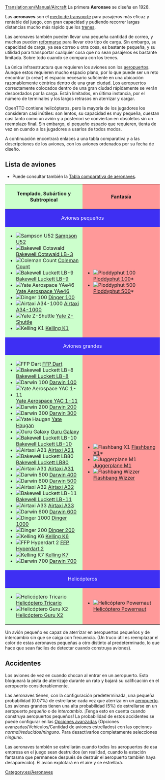[[Translation:en/Manual/Aircraft]]
{{es/Tabla de contenido}}
La primera '''Aeronave''' se diseña en 1928.

Las '''aeronaves''' son el [[es/vehículos|medio de transporte]] para pasajeros más eficaz y rentable del juego, con gran capacidad y pudiendo recorrer largas distancias mucho más rápido que los [[es/Manual/Trenes|trenes]].

Las aeronaves también pueden llevar una pequeña cantidad de correo, y muchas pueden [[es/Manual/Reformar vehículos|reformarse]] para llevar otro tipo de carga. Sin embargo, su capacidad de carga, ya sea correo u otra cosa, es bastante pequeña, y su utilidad para transportar cualquier cosa que no sean pasajeros es bastante limitada. Sobre todo cuando se compara con los trenes.

La única infraestructura que requieren los aviones son los [[es/Manual/Aeropuertos|aeropuertos]]. Aunque estos requieren mucho espacio plano, por lo que puede ser un reto encontrar (o crear) el espacio necesario suficiente en una ubicación razonablemente céntrica dentro de una gran ciudad. Los aeropuertos correctamente colocados dentro de una gran ciudad rápidamente se verán desbordados por la carga. Están limitados, en última instancia, por el número de terminales y los largos retrasos en aterrizar y cargar.

OpenTTD contiene helicópteros, pero la mayoría de los jugadores los consideran casi inútiles: son lentos, su capacidad es muy pequeña, cuestan casi tanto como un avión y a posteriori se conviertan en obsoletos sin un reemplazo final. Sin embargo, el pequeño espacio que requieren, tienta de vez en cuando a los jugadores a usarlos de todos modos.

A continuación encontrará enlaces a una tabla comparativa y a las descripciones de los aviones, con los aviones ordenados por su fecha de diseño.

==Lista de aviones==
*Puede consultar también la [[es/Comparación de aeronaves|Tabla comparativa de aeronaves]].

{|border="1" cellspacing="2" cellpadding="3" rules="all" style="margin:1em 1em 1em 0; border:solid 1px #AAAAAA;"
!width="50%" style="background: #ccffcc" | Templado, Subártico y Subtropical
!width="50%" style="background: #ff9999" | Fantasía
|-
! colspan="2" style="background: #3e2ff3; color:white" align="center" | Aviones pequeños
|-
| style="background: #ccffcc" |
*[[File:en/JunkersJU52.png|Sampson U52]] [[es/Manual/Base Set/Aircraft/Sampson U52|Sampson U52]]
*[[File:en/DouglasDC-3Dakota.png|Bakewell Cotswald]] [[es/Manual/Base Set/Aircraft/Bakewell Cotswald LB-3|Bakewell Cotswald LB-3]]
*[[File:en/VickersViscount.png|Coleman Count]] [[es/Manual/Base Set/Aircraft/Coleman Count|Coleman Count]]
*[[File:en/McDonnellDouglasDC-9.png|Bakewell Luckett LB-9]] [[es/Manual/Base Set/Aircraft/Bakewell Luckett LB-9|Bakewell Luckett LB-9]]
*[[File:en/BritishAerospaceBAe46.png|Yate Aerospace YAe46]] [[es/Manual/Base Set/Aircraft/Yate Aerospace YAe46|Yate Aerospace YAe46]]
*[[File:en/Fokker100.png|Dinger 100]] [[es/Manual/Base Set/Aircraft/Dinger 100|Dinger 100]]
*[[File:en/AirTaxiA34-1000.png|Airtaxi A34-1000]] [[es/Manual/Base Set/Aircraft/Airtaxi A34-1000|Airtaxi A34-1000]]
*[[File:en/YateZ-Shuttle.png|Yate Z-Shuttle]] [[es/Manual/Base Set/Aircraft/Yate Z-Shuttle|Yate Z-Shuttle]]
*[[File:en/KellingK1.png|Kelling K1]] [[es/Manual/Base Set/Aircraft/Kelling K1|Kelling K1]]
| style="background: #ff9999" |
*[[File:en/Ploddyphut100.png|Ploddyphut 100]] [[es/Manual/Base Set/Aircraft/Ploddyphut 100|Ploddyphut 100]]*
*[[File:en/Ploddyphut500.png|Ploddyphut 500]][[es/Manual/Base Set/Aircraft/Ploddyphut 500|Ploddyphut 500]]*
|-
! colspan="2" style="background: #3e2ff3; color:white" align="center" | Aviones grandes
|-
| style="background: #ccffcc" |
*[[File:en/A%C3%ABrospatialeSE-310Caravelle.png|FFP Dart]] [[es/Manual/Base Set/Aircraft/FFP Dart|FFP Dart]]
*[[File:en/McDonnellDouglasDC-8.png|Bakewell Luckett LB-8]] [[es/Manual/Base Set/Aircraft/Bakewell Luckett LB-8|Bakewell Luckett LB-8]]
*[[File:en/Boeing727.png|Darwin 100]] [[es/Manual/Base Set/Aircraft/Darwin 100|Darwin 100]]
*[[File:en/BritishAerospaceBAC1-11.png|Yate Aerospace YAC 1-11]] [[es/Manual/Base Set/Aircraft/Yate Aerospace YAC 1-11|Yate Aerospace YAC 1-11]]
*[[File:en/Boeing737.png|Darwin 200]] [[es/Manual/Base Set/Aircraft/Darwin 200|Darwin 200]]
*[[File:en/Boeing747.png|Darwin 300]] [[es/Manual/Base Set/Aircraft/Darwin 300|Darwin 300]]
*[[File:en/BAC-A%C3%ABrospatialConcorde.png|Yate Haugan]] [[es/Manual/Base Set/Aircraft/Yate Haugan|Yate Haugan]]
*[[File:en/LockheedTristar.png|Guru Galaxy]] [[es/Manual/Base Set/Aircraft/Guru Galaxy|Guru Galaxy]]
*[[File:en/McDonnelDouglasDC-10.png|Bakewell Luckett LB-10]] [[es/Manual/Base Set/Aircraft/Bakewell Luckett LB-10|Bakewell Luckett LB-10]]
*[[File:en/AirbusA300.png|Airtaxi A21]] [[es/Manual/Base Set/Aircraft/Airtaxi A21|Airtaxi A21]]
*[[File:en/McDonnellDouglasMD80.png|Bakewell Luckett LB80]] [[es/Manual/Base Set/Aircraft/Bakewell Luckett LB80|Bakewell Luckett LB80]]
*[[File:en/AirbusA300.png|Airtaxi A31]] [[es/Airtaxi A31|Airtaxi A31]]
*[[File:en/Boeing757.png|Darwin 500]] [[es/Manual/Base Set/Aircraft/Darwin 400|Darwin 400]]
*[[File:en/Boeing767.png|Darwin 600]] [[es/Manual/Base Set/Aircraft/Darwin 500|Darwin 500]]
*[[File:en/AirbusA320.png|Airtaxi A32]] [[es/Airtaxi A32|Airtaxi A32]]
*[[File:en/McDonnellDouglasMD-11.png|Bakewell Luckett LB-11]] [[es/Manual/Base Set/Aircraft/Bakewell Luckett LB-11|Bakewell Luckett LB-11]]
*[[File:en/AirbusA330.png|Airtaxi A33]] [[es/Manual/Base Set/Aircraft/Airtaxi A33|Airtaxi A33]]
*[[File:en/AirbusA330.png|Darwin 600]] [[es/Manual/Base Set/Aircraft/Darwin 600|Darwin 600]]
*[[File:en/Dinger1000.png|Dinger 1000]] [[es/Manual/Base Set/Aircraft/Dinger 1000|Dinger 1000]]
*[[File:en/Dinger200.png|Dinger 200]] [[es/Manual/Base Set/Aircraft/Dinger 200|Dinger 200]]
*[[File:en/KellingK6.png|Kelling K6]] [[es/Manual/Base Set/Aircraft/Kelling K6|Kelling K6]]
*[[File:en/FFPHyperdart2.png|FFP Hyperdart 2]] [[es/Manual/Base Set/Aircraft/FFP Hyperdart 2|FFP Hyperdart 2]]
*[[File:en/KellingK7.png|Kelling K7]] [[es/Manual/Base Set/Aircraft/Kelling K7|Kelling K7]]
*[[File:en/Darwin700.png|Darwin 700]] [[es/Manual/Base Set/Aircraft/Darwin 700|Darwin 700]]
| style="background: #ff9999" |
*[[File:en/Flashbang X1.png|Flashbang X1]] [[es/Manual/Base Set/Aircraft/Flashbang X1|Flashbang X1]]*
*[[File:en/JuggerplaneM1.png|Juggerplane M1]] [[es/Manual/Base Set/Aircraft/Juggerplane M1|Juggerplane M1]]
*[[File:en/Flashbangwizzer.png|Flashbang Wizzer]] [[es/Manual/Base Set/Aircraft/Flashbang Wizzer|Flashbang Wizzer]]
|-
! colspan="2" style="background: #3e2ff3; color:white" align="center" | Helicópteros
|-
| style="background: #ccffcc" |
*[[File:en/SikorskyHelicopter.png|Helicóptero Tricario]] [[es/Manual/Base Set/Aircraft/Helicóptero Tricario|Helicóptero Tricario]]
*[[File:en/GuruX2Helicopter.png|Helicóptero Guru X2]] [[es/Manual/Base Set/Aircraft/Helicóptero Guru X2|Helicóptero Guru X2]]
| style="background: #ff9999" |
*[[File:en/Powernauthelicopter.png|Helicóptero Powernaut]] [[es/Manual/Base Set/Aircraft/Helicóptero Powernaut|Helicóptero Powernaut]]
|}

Un avión pequeño es capaz de aterrizar en aeropuertos pequeños y de intercambio sin que se caiga con frecuencia. (Un truco útil es reemplazar el color de estas aeronaves pequeñas a otro distinto al predeterminado, lo que hace que sean fáciles de detectar cuando construya aviones).

==Accidentes==
Los aviones de vez en cuando chocan al entrar en un aeropuerto. Esto bloqueará la pista de aterrizaje durante un rato y bajará su calificación en el aeropuerto considerablemente.

Las aeronaves tienen, con la configuración predeterminada, una pequeña probabilidad (0.07%) de estrellarse cada vez que aterriza en un [[es/aeropuertos|aeropuerto]]. Los aviones grandes tienen una alta probabilidad (5%) de estrellarse en un aeropuerto ''pequeño'' o de ''intercambio''. ¡Tenga esto en cuenta cuando construya aeropuertos pequeños! La probabilidad de estos accidentes se puede configurar en las [[es/Archive/Manual/Settings/Opciones avanzadas|Opciones avanzadas]] (Opciones avanzadas/Vehículos/Cantidad de aviones estrellados) con las opciones ''normal/reducidos/ninguno''. Para desactivarlos completamente selecciones ''ninguno''.

Las aeronaves también se estrellarán cuando todos los aeropuertos de esa empresa en el juego sean destruidos (en realidad, cuando la estación fantasma que permanece después de destruir el aeropuerto también haya desaparecido). El avión explotará en el aire y se estrellará.

[[Category:es/Aeronaves]]